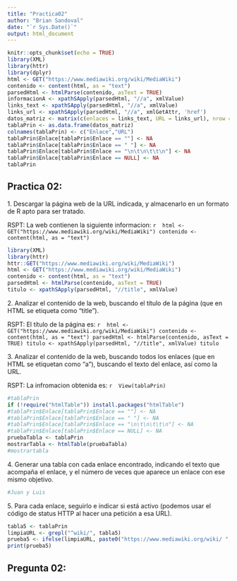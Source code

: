 ```yaml
---
title: "Practica02"
author: "Brian Sandoval"
date: "`r Sys.Date()`"
output: html_document
---
```


```r
knitr::opts_chunk$set(echo = TRUE)
library(XML)
library(httr)
library(dplyr)
html <- GET("https://www.mediawiki.org/wiki/MediaWiki")
contenido <- content(html, as = "text")
parsedHtml <- htmlParse(contenido, asText = TRUE)
informacionA <- xpathSApply(parsedHtml, "//a", xmlValue)
links_text <- xpathSApply(parsedHtml, "//a", xmlValue)
links_url <- xpathSApply(parsedHtml, "//a", xmlGetAttr, 'href')
datos_matriz <- matrix(c(enlaces = links_text, URL = links_url), nrow = 177, ncol = 2)
tablaPrin <- as.data.frame(datos_matriz)
colnames(tablaPrin) <- c("Enlace","URL")
tablaPrin$Enlace[tablaPrin$Enlace == ""] <- NA
tablaPrin$Enlace[tablaPrin$Enlace == " "] <- NA
tablaPrin$Enlace[tablaPrin$Enlace == "\n\t\n\t\t\n"] <- NA
tablaPrin$Enlace[tablaPrin$Enlace == NULL] <- NA
tablaPrin
```

## Practica 02:

1\. Descargar la página web de la URL indicada, y almacenarlo en un formato de R apto para ser tratado.

RSPT: La web contienen la siguiente informacion: `r 
html <- GET("https://www.mediawiki.org/wiki/MediaWiki")
contenido <- content(html, as = "text")
`

```r
library(XML)
library(httr)
httr::GET("https://www.mediawiki.org/wiki/MediaWiki")
html <- GET("https://www.mediawiki.org/wiki/MediaWiki")
contenido <- content(html, as = "text")
parsedHtml <- htmlParse(contenido, asText = TRUE)
titulo <- xpathSApply(parsedHtml, "//title", xmlValue)
```

2\. Analizar el contenido de la web, buscando el título de la página (que en HTML se etiqueta como “title”).

RSPT: El título de la página es: `r 
html <- GET("https://www.mediawiki.org/wiki/MediaWiki")
contenido <- content(html, as = "text")
parsedHtml <- htmlParse(contenido, asText = TRUE)
titulo <- xpathSApply(parsedHtml, "//title", xmlValue)
titulo`

3\. Analizar el contenido de la web, buscando todos los enlaces (que en HTML se etiquetan como “a”), buscando el texto del enlace, así como la URL.

RSPT: La infromacion obtenida es: `r 
View(tablaPrin)`

```r
#tablaPrin
if (!require("htmlTable")) install.packages("htmlTable")
#tablaPrin$Enlace[tablaPrin$Enlace == ""] <- NA
#tablaPrin$Enlace[tablaPrin$Enlace == " "] <- NA
#tablaPrin$Enlace[tablaPrin$Enlace == "\n\t\n\t\t\n"] <- NA
#tablaPrin$Enlace[tablaPrin$Enlace == NULL] <- NA
pruebaTabla <- tablaPrin
mostrarTabla <- htmlTable(pruebaTabla)
#mostrartabla
```

4\. Generar una tabla con cada enlace encontrado, indicando el texto que acompaña el enlace, y el número de veces que aparece un enlace con ese mismo objetivo.
```r
#Juan y Luis

```

5\. Para cada enlace, seguirlo e indicar si está activo (podemos usar el código de status HTTP al hacer una petición a esa URL).

```r
tabla5 <- tablaPrin
limpiaURL <- grepl("^wiki/", tabla5)
prueba5 <- ifelse(limpiaURL, paste0("https://www.mediawiki.org/wiki/ ", tabla5), tabla5)
print(prueba5)
```

## Pregunta 02:
